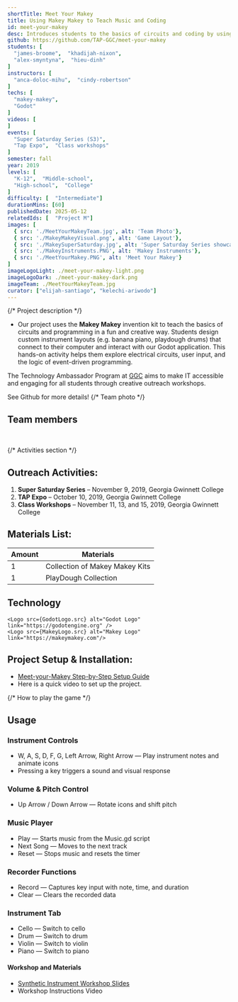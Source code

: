 ```yaml
---
shortTitle: Meet Your Makey
title: Using Makey Makey to Teach Music and Coding
id: meet-your-makey
desc: Introduces students to the basics of circuits and coding by using the Makey Makey invention kit. Students build custom instruments layouts that interact with a computer, helping them understand inputs, outputs, and creative programming.
github: https://github.com/TAP-GGC/meet-your-makey
students: [
  "james-broome",  "khadijah-nixon",
  "alex-smyntyna",  "hieu-dinh"
]
instructors: [
  "anca-doloc-mihu",  "cindy-robertson"
]
techs: [
  "makey-makey",
  "Godot"
]
videos: [
]
events: [
  "Super Saturday Series (S3)",
  "Tap Expo",  "Class workshops"
]
semester: fall
year: 2019
levels: [
  "K-12",  "Middle-school",
  "High-school",  "College"
]
difficulty: [  "Intermediate"]
durationMins: [60]
publishedDate: 2025-05-12
relatedIds: [  "Project M"]
images: [
  { src: './MeetYourMakeyTeam.jpg', alt: 'Team Photo'},
  { src: './MakeyMakeyVisual.png', alt: 'Game Layout'},
  { src: './MakeySuperSaturday.jpg', alt: 'Super Saturday Series showcase'},
  { src: './MakeyInstruments.PNG', alt: 'Makey Instruments'},
  { src: './MeetYourMakey.PNG', alt: 'Meet Your Makey'}
]
imageLogoLight: ./meet-your-makey-light.png
imageLogoDark: ./meet-your-makey-dark.png
imageTeam: ./MeetYourMakeyTeam.jpg
curator: ["elijah-santiago", "kelechi-ariwodo"]
---
```






{/* Project description */}	

* Our project uses the **Makey Makey** invention kit to teach the basics of circuits and programming in a fun and creative way. Students design custom instrument layouts (e.g. banana piano, playdough drums) that connect to their computer and interact with our Godot application. 
This hands-on activity helps them explore electrical circuits, user input, and the logic of event-driven programming.

The Technology Ambassador Program at [GGC](http://www.ggc.edu/tap) aims to make IT accessible and engaging for all students through creative outreach workshops.

<Clip src="iMNQ3CiK6U8" showIframe={true} />

See Github for more details!
{/* Team photo */}	

## Team members
<Photo src={GroupPhoto.src} alt="Team Photo" caption="James Broome, Khadijah Nixon, Alex Smyntyna, Hieu Dinh  " />
<br />

{/* Activities section */}	

## Outreach Activities:
1. **Super Saturday Series** – November 9, 2019, Georgia Gwinnett College
2. **TAP Expo** – October 10, 2019, Georgia Gwinnett College
3. **Class Workshops** – November 11, 13, and 15, 2019, Georgia Gwinnett College 

## Materials List:
| Amount | Materials                     |
|--------|-------------------------------|
| 1      | Collection of Makey Makey Kits|
| 1      | PlayDough Collection          |

## Technology
    <Logo src={GodotLogo.src} alt="Godot Logo" link="https://godotengine.org" />
    <Logo src={MakeyLogo.src} alt="Makey Logo" link="https://makeymakey.com"/>

## Project Setup & Installation:
- <a href="https://github.com/TAP-GGC/meet-your-makey/blob/master/media/Meet-your-Makey%20Step-by-Step%20Installation.pdf" target="_blank" rel="noopener noreferrer">Meet-your-Makey Step-by-Step Setup Guide</a>
- Here is a quick video to set up the project.
<Clip src="8iXchtH0mGE" showIframe={true} />

{/* How to play the game */}

## Usage
### Instrument Controls
- W, A, S, D, F, G, Left Arrow, Right Arrow — Play instrument notes and animate icons  
- Pressing a key triggers a sound and visual response

### Volume & Pitch Control
- Up Arrow / Down Arrow — Rotate icons and shift pitch

### Music Player
- Play — Starts music from the Music.gd script  
- Next Song — Moves to the next track  
- Reset — Stops music and resets the timer

### Recorder Functions
- Record — Captures key input with note, time, and duration  
- Clear — Clears the recorded data

### Instrument Tab
- Cello — Switch to cello  
- Drum — Switch to drum  
- Violin — Switch to violin  
- Piano — Switch to piano
  
#### Workshop and Materials
- <a href="https://github.com/TAP-GGC/meet-your-makey/blob/master/documents/Synthetic%20Instruments%20Workshop%20Presentation.pptx" target="_blank" rel="noopener noreferrer">Synthetic Instrument Workshop Slides</a>
- Workshop Instructions Video
<Clip src="sALh5lx-QjA" showIframe={true} />